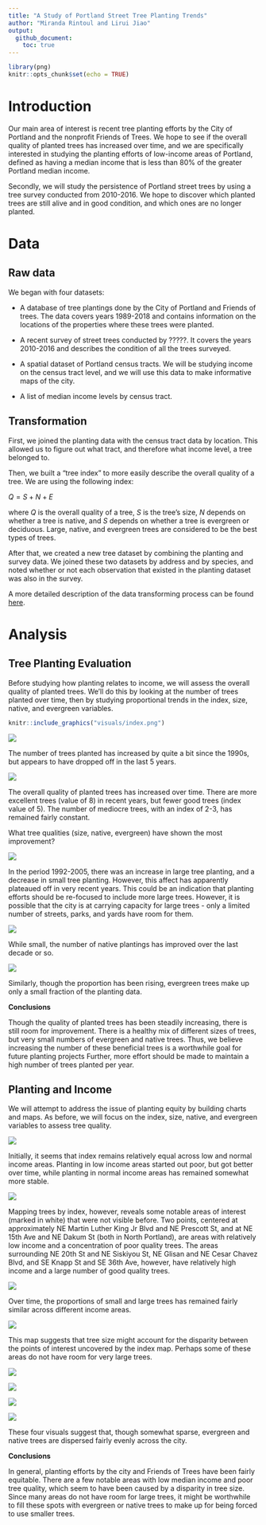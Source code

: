 ```yaml
---
title: "A Study of Portland Street Tree Planting Trends"
author: "Miranda Rintoul and Lirui Jiao"
output: 
  github_document:
    toc: true
---
```


```r
library(png)
knitr::opts_chunk$set(echo = TRUE)
```

# Introduction

Our main area of interest is recent tree planting efforts by the City of Portland and the nonprofit Friends of Trees.  We hope to see if the overall quality of planted trees has increased over time, and we are specifically interested in studying the planting efforts of low-income areas of Portland, defined as having a median income that is less than 80% of the greater Portland median income.

Secondly, we will study the persistence of Portland street trees by using a tree survey conducted from 2010-2016.  We hope to discover which planted trees are still alive and in good condition, and which ones are no longer planted.

# Data

## Raw data

We began with four datasets:

* A database of tree plantings done by the City of Portland and Friends of trees.  The data covers years 1989-2018 and contains information on the locations of the properties where these trees were planted.

* A recent survey of street trees conducted by ?????.  It covers the years 2010-2016 and describes the condition of all the trees surveyed.

* A spatial dataset of Portland census tracts.  We will be studying income on the census tract level, and we will use this data to make informative maps of the city.

* A list of median income levels by census tract.

## Transformation

First, we joined the planting data with the census tract data by location.  This allowed us to figure out what tract, and therefore what income level, a tree belonged to.  

Then, we built a "tree index" to more easily describe the overall quality of a tree.  We are using the following index:

$Q = S + N + E$

where $Q$ is the overall quality of a tree, $S$ is the tree's size, $N$ depends on whether a tree is native, and $S$ depends on whether a tree is evergreen or deciduous.  Large, native, and evergreen trees are considered to be the best types of trees.

After that, we created a new tree dataset by combining the planting and survey data.  We joined these two datasets by address and by species, and noted whether or not each observation that existed in the planting dataset was also in the survey.

A more detailed description of the data transforming process can be found [here](https://github.com/ds-civic-data/pdx-tree-planting/blob/master/data-raw/data-tidy.md).

# Analysis

## Tree Planting Evaluation

Before studying how planting relates to income, we will assess the overall quality of planted trees.  We'll do this by looking at the number of trees planted over time, then by studying proportional trends in the index, size, native, and evergreen variables.

```r
knitr::include_graphics("visuals/index.png")
```

![](visuals/num.png)

The number of trees planted has increased by quite a bit since the 1990s, but appears to have dropped off in the last 5 years.

![](visuals/index.png)

The overall quality of planted trees has increased over time.  There are more excellent trees (value of 8) in recent years, but fewer good trees (index value of 5).  The number of mediocre trees, with an index of 2-3, has remained fairly constant.

What tree qualities (size, native, evergreen) have shown the most improvement?

![](visuals/size.png)

In the period 1992-2005, there was an increase in large tree planting, and a decrease in small tree planting.  However, this affect has apparently plateaued off in very recent years.  This could be an indication that planting efforts should be re-focused to include more large trees.  However, it is possible that the city is at carrying capacity for large trees - only a limited number of streets, parks, and yards have room for them.

![](visuals/native.png)

While small, the number of native plantings has improved over the last decade or so.

![](visuals/evergreen.png)

Similarly, though the proportion has been rising, evergreen trees make up only a small fraction of the planting data.

**Conclusions**

Though the quality of planted trees has been steadily increasing, there is still room for improvement.  There is a healthy mix of different sizes of trees, but very small numbers of evergreen and native trees.  Thus, we believe increasing the number of these beneficial trees is a worthwhile goal for future planting projects  Further, more effort should be made to maintain a high number of trees planted per year.

## Planting and Income

We will attempt to address the issue of planting equity by building charts and maps.  As before, we will focus on the index, size, native, and evergreen variables to assess tree quality.

![](visuals/index_inc.png)

Initially, it seems that index remains relatively equal across low and normal income areas.  Planting in low income areas started out poor, but got better over time, while planting in normal income areas has remained somewhat more stable.

![](visuals/index_map.png)

Mapping trees by index, however, reveals some notable areas of interest (marked in white) that were not visible before.  Two points, centered at approximately NE Martin Luther King Jr Blvd and NE Prescott St, and at NE 15th Ave and NE Dakum St (both in North Portland), are areas with relatively low income and a concentration of poor quality trees.  The areas surrounding NE 20th St and NE Siskiyou St, NE Glisan and NE Cesar Chavez Blvd, and SE Knapp St and SE 36th Ave, however, have relatively high income and a large number of good quality trees.

![](visuals/size_inc.png)

Over time, the proportions of small and large trees has remained fairly similar across different income areas.

![](visuals/size_map.png)

This map suggests that tree size might account for the disparity between the points of interest uncovered by the index map.  Perhaps some of these areas do not have room for very large trees.

![](visuals/native_inc.png)

![](visuals/native_map.png)

![](visuals/evergreen_inc.png)

![](visuals/evergreen_map.png)

These four visuals suggest that, though somewhat sparse, evergreen and native trees are dispersed fairly evenly across the city.

**Conclusions**

In general, planting efforts by the city and Friends of Trees have been fairly equitable.  There are a few notable areas with low median income and poor tree quality, which seem to have been caused by a disparity in tree size.  Since many areas do not have room for large trees, it might be worthwhile to fill these spots with evergreen or native trees to make up for being forced to use smaller trees.



